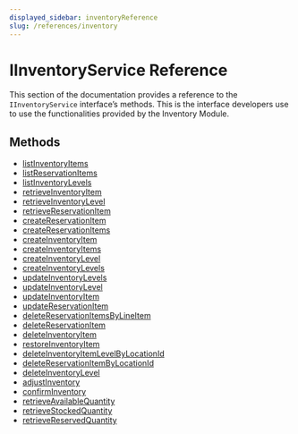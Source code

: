 ```yaml
---
displayed_sidebar: inventoryReference
slug: /references/inventory
---
```



# IInventoryService  Reference

This section of the documentation provides a reference to the `IInventoryService` interface’s methods. This is the interface developers use to use the functionalities provided by the Inventory Module.

## Methods

- [listInventoryItems](../IInventoryService/methods/inventory.IInventoryService.listInventoryItems.mdx)
- [listReservationItems](../IInventoryService/methods/inventory.IInventoryService.listReservationItems.mdx)
- [listInventoryLevels](../IInventoryService/methods/inventory.IInventoryService.listInventoryLevels.mdx)
- [retrieveInventoryItem](../IInventoryService/methods/inventory.IInventoryService.retrieveInventoryItem.mdx)
- [retrieveInventoryLevel](../IInventoryService/methods/inventory.IInventoryService.retrieveInventoryLevel.mdx)
- [retrieveReservationItem](../IInventoryService/methods/inventory.IInventoryService.retrieveReservationItem.mdx)
- [createReservationItem](../IInventoryService/methods/inventory.IInventoryService.createReservationItem.mdx)
- [createReservationItems](../IInventoryService/methods/inventory.IInventoryService.createReservationItems.mdx)
- [createInventoryItem](../IInventoryService/methods/inventory.IInventoryService.createInventoryItem.mdx)
- [createInventoryItems](../IInventoryService/methods/inventory.IInventoryService.createInventoryItems.mdx)
- [createInventoryLevel](../IInventoryService/methods/inventory.IInventoryService.createInventoryLevel.mdx)
- [createInventoryLevels](../IInventoryService/methods/inventory.IInventoryService.createInventoryLevels.mdx)
- [updateInventoryLevels](../IInventoryService/methods/inventory.IInventoryService.updateInventoryLevels.mdx)
- [updateInventoryLevel](../IInventoryService/methods/inventory.IInventoryService.updateInventoryLevel.mdx)
- [updateInventoryItem](../IInventoryService/methods/inventory.IInventoryService.updateInventoryItem.mdx)
- [updateReservationItem](../IInventoryService/methods/inventory.IInventoryService.updateReservationItem.mdx)
- [deleteReservationItemsByLineItem](../IInventoryService/methods/inventory.IInventoryService.deleteReservationItemsByLineItem.mdx)
- [deleteReservationItem](../IInventoryService/methods/inventory.IInventoryService.deleteReservationItem.mdx)
- [deleteInventoryItem](../IInventoryService/methods/inventory.IInventoryService.deleteInventoryItem.mdx)
- [restoreInventoryItem](../IInventoryService/methods/inventory.IInventoryService.restoreInventoryItem.mdx)
- [deleteInventoryItemLevelByLocationId](../IInventoryService/methods/inventory.IInventoryService.deleteInventoryItemLevelByLocationId.mdx)
- [deleteReservationItemByLocationId](../IInventoryService/methods/inventory.IInventoryService.deleteReservationItemByLocationId.mdx)
- [deleteInventoryLevel](../IInventoryService/methods/inventory.IInventoryService.deleteInventoryLevel.mdx)
- [adjustInventory](../IInventoryService/methods/inventory.IInventoryService.adjustInventory.mdx)
- [confirmInventory](../IInventoryService/methods/inventory.IInventoryService.confirmInventory.mdx)
- [retrieveAvailableQuantity](../IInventoryService/methods/inventory.IInventoryService.retrieveAvailableQuantity.mdx)
- [retrieveStockedQuantity](../IInventoryService/methods/inventory.IInventoryService.retrieveStockedQuantity.mdx)
- [retrieveReservedQuantity](../IInventoryService/methods/inventory.IInventoryService.retrieveReservedQuantity.mdx)
